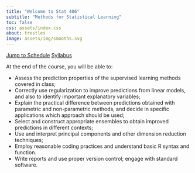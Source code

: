 ```yaml
---
title: "Welcome to Stat 406"
subtitle: "Methods for Statistical Learning"
toc: false
css: assets/index.css
about: trestles
image: assets/img/smooths.svg
---
```



::: {.align-center}

::: {.hero-buttons}
[Jump to Schedule](https://ubc-stat.github.io/stat-406-lectures/){.btn-action-primary .btn-action .btn .btn-lg role="button"}
[Syllabus](syllabus.qmd){.btn-action-secondary .btn-action .btn .btn-lg role="button"}
::: 

:::

At the end of the course, you will be able to: 

* Assess the prediction properties of the supervised learning methods covered in class; 
* Correctly use regularization to improve predictions from linear models, and also to identify important explanatory variables; 
* Explain the practical
difference between predictions obtained with parametric and non-parametric methods, and decide in specific applications which approach should be used; 
* Select and construct appropriate ensembles to obtain improved predictions in different contexts; 
* Use and interpret principal components and other dimension reduction techniques;
* Employ reasonable coding practices and understand basic R syntax and function.
* Write reports and use proper version control; engage with standard software.
